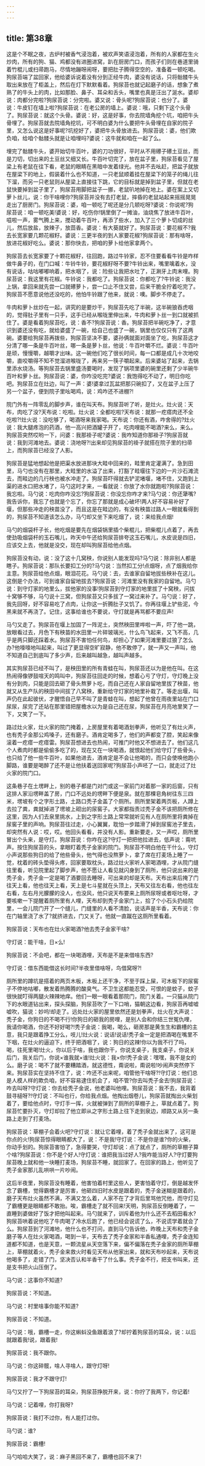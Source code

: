 ```yaml
---
---
---
```

title: 第38章
---






这是个不眠之夜，古炉村被香气浸泡着，被欢声笑语浸泡着，所有的人家都在生火炒肉，所有的狗、猫、鸡都没有进圈进窝，趴在厨房门口，而孩子们则在巷道里骑着竹棍儿或扫帚跑马，尽情地蹦呀闹呀，要把肚子腾得空空的，准备着一顿吃喝。狗尿苔端了盆回家，他给婆诉说着没有分到正经牛肉，婆没有说话，只将骷髅牛头取出来放在了柜盖上，然后在灯下默默看着。狗尿苔也就记起磨子的话，想象了煮熟了的牛头上的肉，比如那脸、鼻子、耳朵和舌头，嘴里也真是汪出了涎水。婆却说：肉都分完啦?狗尿苔说：分完啦。婆又说：骨头呢?狗尿苔说：也分了。婆说：牛皮钉在墙上啦?狗尿苔说：在老公房的墙上。婆说：哦，只剩下这个头骨了。狗尿苔说：就这个头骨。婆说：好，这是好事，你去院墙角挖个坑，咱把牛头骨埋了。狗尿苔就去院墙角挖坑，可不明白婆为什么要把牛头骨埋在自家的院子里，又怎么说这是好事呢?坑挖好了，婆把牛头骨放进去。狗尿苔说：婆，他们欺负咱，给咱个骷髅头就是让咱埋吗?婆说：这牛就和咱在一起了么。

埋完了骷髅牛头，婆开始切牛百叶，婆的刀功很好，平时从不用礤子礤土豆丝，而是刀切，切出来的土豆丝又细又长。牛百叶切完了，放在盆子里，狗尿苔看见了屋梁上有老鼠在往下看，老鼠的眼睛在黑暗中发着绿光。他并不去吆赶，把盆子就放在屋梁下的地上，假装着什么也不知道，一只老鼠顺着挂在屋梁下的笼子的绳儿往下溜，而另一只老鼠则从屋梁上直接往下跳，它的目标就是掉到盆子里，但就在老鼠快要掉到盆子里了，狗尿苔用脚把盆子一挪，老鼠叭地掉在地上。婆在案上又切萝卜丝儿，说：你干啥哩你?狗尿苔并没有去打老鼠，摔昏的老鼠站起来摇摇晃晃走出了厨房门。狗尿苔说：婆，咱一顿吃了呢还是分几顿吃呀?婆说：你说呢?狗尿苔说：咱一顿吃美!婆说：好，吃伤你!锅里倒了一摊油，油烧焦了放进牛百叶，嗞啦一声，雾气腾上来，搅动着牛百叶，再添了些水，加入了三个萝卜切成的丝儿，然后放盐，放辣子，放茴香。婆说：有大葵就好了。狗尿苔说：要花椒不?我去长宽家要几颗花椒籽。婆说：三更半夜的到人家要花椒?狗尿苔说：那有啥呀，放进花椒好吃么。婆说：那你快去，把咱的萝卜给他家拿两个。

狗尿苔去长宽家要了十颗花椒籽，往回跑，路过牛铃家，忍不住要看看牛铃是咋样做牛鼻子的，在门口喊：牛铃牛铃，要花椒籽呀不要?牛铃出来，嘴里噙着水，没有说话，咕咕嘟嘟响着，把水咽了，说：险些让我把水吐了，正涮牙上肉末哩。狗尿苔说：我这里有花椒。牛铃说：我都吃了。狗尿苔说：你都吃了?牛铃说：我没上锅，拿回来就先尝一口就礤萝卜，尝一口止不住又尝，后来干脆全拧着吃完了。狗尿苔不愿意说他还没吃的，他怕牛铃跟了他来，就说：噢。脚步不停走了。

牛肉和萝卜丝炒在一起，讲究的是要炒干，狗尿苔先吃了半碗，这半碗狼吞虎咽的，觉得肚子里有一只手，这手已经从喉咙里伸出来，牛肉和萝卜丝一到口就被抓住了。婆是看着狗尿苔吃，说：香不?狗尿苔说：香。狗尿苔把半碗吃净了，才意识到婆还没有吃，就给婆盛了一碗，给自己也盛了一碗，锅里也仅仅只有了这两碗。婆要给狗尿苔再拨些，狗尿苔坚决不要，婆孙俩就面对面坐了吃，狗尿苔这才分清了哪一条是牛百叶丝，哪一条是萝卜丝，他说：牛百叶嚼不烂。婆说：牛百叶是顽，慢慢嚼，越嚼才出味。这一碗他们吃了很长时间，每一口都是成几十次地咬嚼，直咬嚼得不知不觉溜进喉咙了，再来另一筷子嚼起来。后来婆站了起来，去锅里添水烧汤。等狗尿苔去锅里盛汤要喝时，发现了锅项里婆的碗里还剩了少半碗牛百叶和萝卜丝。狗尿苔说：婆，你咋没吃完?婆说：我饱得吃不动了，明日你吃吧。狗尿苔立在灶边，叫了一声：婆!婆拿过瓦盆把那只碗扣了，又在盆子上压了另一个盆子，便到院子里吆喝鸡，说：鸡咋还不进棚?!

院门外有一阵零乱的脚步声，谁在叫天布。狗尿苔听了听，是灶火。灶火说：天布，肉吃了没?天布说：吃啦。灶火说：全都吃啦?天布说：就那一疙瘩肉还不全吃啦?!灶火说：没吃够了，喝酒呀来我家喝。天布说：你还有酒，咋舍得的?灶火说：我大腿疼泡的药酒，他一高兴把酒罐子开了，吃肉哩能不喝酒?来么，来么。狗尿苔突然哎哟一下，问婆：我那褂子呢?婆说：我咋知道你那褂子?狗尿苔就说：我到河滩地去。婆说：浇地呀?!出来却见狗尿苔的褂子就搭在院子里的扫帚上，而狗尿苔已经没了人影。

狗尿苔是猛地想起他是把渠水放进那块大畦中回来的，畦里肯定灌满了。急到田里，马勺也没有在那里，大畦里的水溢了出来，打豁了畦堰往下边的一片沙石滩流去，而畦边的几行秧也被水冲走了。狗尿苔吓得就去铲泥堵堰，堵不住，又跑到上渠的进水口把水堵了，马勺这时才来，一看就说：你放了水你就跑啦?狗尿苔说：我忘啦。马勺说：吃肉你咋没忘?狗尿苔说：你没忘你咋才来?马勺说：你还犟嘴?我告诉你，我忘了也就是个忘了，你忘了那就是成心破坏!两人好不容易补好了堰，但那些冲走的秧苗没了，而且这是在畦边的，有没有秧苗过路人一眼就看得到的，狗尿苔不知道该怎么办，马勺却又坐下来吃烟了，说：来给我点烟!

马勺的烟袋杆子长，他吃烟是要先在烟袋锅里插个柴棍儿，把柴棍儿点着了，再去使劲吸烟袋杆的玉石嘴儿，昨天中午还给狗尿苔排夸这玉石嘴儿，水皮说是四旧，应该交上去，他就是没交，现在却叫狗尿苔给他点烟。

狗尿苔没有动，说：没了这十几窝秧，你说别人能发现吗?马勺说：除非别人都是瞎子。狗尿苔说：那队长要扣工分的?马勺说：当然扣工分!点烟呀，点了烟我给你主意。狗尿苔给他点烟，眼泪花花。马勺说：去，去谁家自留地拔些秧补在这儿。这倒是个办法，可到谁家自留地拔去?狗尿苔说：河滩里没有我家的自留地。马勺说：到守灯家的地里么，拔他家的没事!狗尿苔到守灯家的地里拔了十窝秧，问拔十窝够不够，马勺说十三窝，但狗尿苔又只多拔了一窝过来补了。马勺说：好了，我先回呀，好不容易吃了点肉，让你这一折腾肚子又饥了。你再往堰上铲些泥，今黑来就不再浇了。记住，这事给谁也不要说，守灯就是再骂都不要应声!

马勺又走了。狗尿苔在堰上加固了一阵泥土，突然秧田里哗啦一声，吓了他一跳，放眼看过去，月色下有秧苗的水田里一片碎玻璃光，什么鸟飞起来，又飞不高，几乎是两只脚还踩着水。狗尿苔不害怕任何鸟，却担心了如果河滩里要过狼了怎么办?他嚎嚎地叫起来，叫过了更显得空旷寂静，他不敢停了，就一声又一声叫，他不知道自己到底叫了多少声，后来越叫越急，越叫声越多。

其实狗尿苔已经不叫了，是秧田里的所有青蛙在叫，狗尿苔还以为是他在叫。在这热闹得像锣鼓喧天的鸣叫中，狗尿苔往回走的时候，想着心亏了守灯，守灯晚上没有分到肉，只能是回去砸了骨头熬萝卜吃，而自己还在人家自留地里拔了秧苗，他就又从生产队的秧田中间拔了八窝秧，重新给守灯家的地里补栽了。等走出堰，叫声仍在此起彼伏，才醒悟自己早不叫了是青蛙在叫，想起了他曾在雨夜里站在门口尿尿，尿完了还站在那里错把屋檐水以为是自己还在尿，狗尿苔在月亮地里笑了一下，又笑了一下。

路过灶火家，灶火家的院门掩着，上房屋里有着喝酒划拳声，他听见了有灶火声，也有秃子金那公鸡嗓子，还有磨子。酒肯定喝多了，他们的声都变了腔，笑起来像滚着一疙瘩一疙瘩雷。狗尿苔想进去也热闹，可推门时他又不想进去了。他们这几个人煮肉时都是偷偷多吃了的，现在又在一块喝酒，就恨起他们给守灯了些骨头，也只给了他一些牛百叶，如果他进去，酒肯定是不会让他喝的，而只会使唤他跑小脚路，谁要是喝醉了还不是让他扶着送回家呢?狗尿苔小声呸了一口，就走过了灶火家的院门口。

这条巷子在土塄畔上，别的巷子都是门对门或这一家前门对着那一家的后窗，只有这排人家沿塄畔盖了房，门口不远处的塄畔下便是泉。就在那棵皂角树往东三四米，塄坡有个之字形土路，土路口秃子金盖了个厕所。厕所里架着两页板，人蹲上去拉了粪，粪就掉进了塄坡上砌出的尿窖子。大家都指责过秃子金不该把厕所修在这里，因为人们去泉里挑水，上到之字形土路上常常就听见有人在厕所里将粪掉在尿窖子里的声响。狗尿苔往过走，小心翼翼，耽怕一步踏滑了掉到尿窖池子里去，却突然有人说：哎，哎。他回头看看，并没有人影。重新要走，又一声哎，厕所里冒出个头来，是守灯。狗尿苔说：你咋在这?守灯一把把他拉进去，低声说：甭吭声。按住狗尿苔的头，拿眼盯着秃子金家的院门。狗尿苔不明白他在干什么，守灯小声说那些狗日的给了他些骨头，他气得也没熬萝卜，拿了席在打麦场上睡了一觉，枕着的砖头垫得头疼，回家要取枕头，路过灶火家听人家喝酒哩，才从院门缝往里看，听见院里起了脚步声，他不愿让人看见就闪身到了厕所，他只说出来的是秃子金，秃子金一定是喝了酒要回去睡呀，可出来的却是天布。天布出来后掩了门往天上看，他也往天上看，天上是七斗星就在头顶上，天布又往左右看，他也往左右看，左右月光朦朦的没人，也没风，他只说天布要来上厕所尿呀或者呕吐呀，才要咳嗽一下提醒着厕所里有人哩，天布却到秃子金家门上，拾了个小石头扔给院里，一会儿院门开了一个缝儿，门缝里的人看不清脸，说话声是半香，天布说：你在门轴里浇了水了?就挤进去，门又关了。他就一直蹴在这厕所里看着。

狗尿苔说：天布也在灶火家喝酒?他去秃子金家干啥?

守灯说：能干啥，日×么!

狗尿苔说：不会吧，都在一块喝酒哩，天布是不是来借啥东西?

守灯说：借东西能借这长时间?半夜里借啥呀，鸟借窝呀?!

厕所里的蹲坑是搭着的两页木板，木板上还干净，不至于踩上屎，可木板下的尿窖子不停地咕嘟，散发着热腾腾的酸臭气。不卫生这都能忍受，可恨的是蚊子，蚊子很快就叮得两腿火辣辣地痒。他们一眼一眼看着那院门，院门关着。一只猫从院门下的水眼道钻出来，探头探脑，狗尿苔吹了一下口哨，猫朝这边看，狗尿苔再嘘嘘嘘吹，猫说：妙呜!却走了。远处灶火家的屋里依然还是划拳声，灶火在大声说：秃子金，你狗日的不喝不行!你狗日的砸我的房哩，是别人会和你结三世冤仇哩，我请你喝酒，你还不好好喝?!秃子金说：我喝，喝么，砸房那是黄生生和霸槽的主意，我只是跟着挣工分么，吱儿!灶火说：说话!说话!秃子金一定是把酒喝在嘴里不下咽，在灶火的逼迫下，终于把酒咽了，说：狗日的这辣!你以为我不行了吗，喝，往死里喝!灶火，你以后于啥，我也跟你干，你说支桌子，我支桌子，你说关后门，我关后门，你说×谁我就×谁!灶火说：我×你!秃子金说：嘿嘿，我不是女的么。磨子说：喝不了就不要糟踏酒，就这德性，甭说啦，甭说啦!吵闹声突然停下来。狗尿苔实在坚持不住了，说：咋还不出来呢，咱管他干啥呀?!守灯说：他们总是人模人样的欺负咱，好不容易逮住机会了，咱不管?你去叫秃子金去!狗尿苔说：咋去叫呀?守灯说：你去给秃子金说，他老婆叫他哩。狗尿苔说：我不去，我背着鼓寻槌呀?!守灯说：不叫也行，你给我点烟。他掏出烟卷儿，狗尿苔就掏出火柴划着了，要给他点时，守灯手一挥，火就被弹到了厕所的草棚子上，草就点着了。狗尿苔忙要扑灭，守灯却拉了他立即从之字形土路上往下走到泉边，顺路又从另一条路上走到了打麦场。

狗尿苔说：草棚子会着火吧?守灯说：就让它着哩，着了秃子金就出来了，这可是你点的火!狗尿苔惊得眼睛都大了，说：不是我!守灯说：不是你是谁?你的火柴，你动手划的。狗尿苔害怕了，急得要哭，守灯却说：点了就点了，厕所的草棚子算个啥?狗尿苔说：你不是个好人!守灯说：谁把我当过好人?我咋能当好人?守灯要狗尿苔晚上就和他一块睡打麦场，狗尿苔不睡，就回家了。在回家的路上，他听见了秃子金家那儿乱哄哄一片吵闹。

这后半夜里，狗尿苔没有睡着，他害怕着村里这些人，更害怕着守灯，倒是越发怀念了霸槽，觉得霸槽才是厉害，他砸四旧时水皮是跟着的，秃子金迷糊是跟着的，磨子天布灶火虽然不满，不满又怎么着，人家不在了才背后里骂他咒他，而守灯见了霸槽更是眼睛都不敢抬。唉，霸槽走了就不回来!天明，狗尿苔反倒睡着了，一直睡到婆做好了饭才把他叫起来。马勺就来了，训斥着他为什么还不去稻田看水?狗尿苔哄着说他吃了牛肉喝了冷水后跑了，他已经会说谎了么，不说谎学着就会了么。狗尿苔到了河滩地，他什么也不打问，直到马勺告诉他，昨晚上天布和秃子金磨子等人在灶火家喝酒，喝到一半，天布去了秃子金家和半香私通哩，秃子金连知道都不知道，也是天意，一颗流星从天空落下来，偏不偏落在秃子金家的厕所草棚上，草棚就着火，秃子金来救火时看见天布从他家出来，就和天布吵起来，天布说他喝多了，走错了门，坚决否认和半香干了什么事。秃子金不行，把支书叫来，还是支书把火山压倒了。

马勺说：这事你不知道?

狗尿苔说：不知道。

马勺说：村里啥事你能不知道?

狗尿苔说：不知道。

马勺说：哦，霸槽一走，你这蝌蚪没鱼跟着浪了?却拧着狗尿苔的耳朵，说：以后就跟着我!说，跟着我!

狗尿苔说：我不跟你。

马勺说：你这碎髋，啥人寻啥人，跟守灯呀!

狗尿苔说：我才不跟守灯!

马勺又拧了一下狗尿苔的耳朵，狗尿苔挣脱开来，说：你拧了我两下，你记着!

马勺说：记着哩，你打我呀?

狗尿苔说：我打不过你，有人能打过你。

马勺说：谁?

狗尿苔说：霸槽!

马勺哈哈大笑了，说：麻子黑回不来了，霸槽也回不来了!